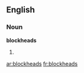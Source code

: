 ==English==
===Noun===
'''blockheads'''
# {{plural of|[[blockhead]]}}

[[ar:blockheads]]
[[fr:blockheads]]